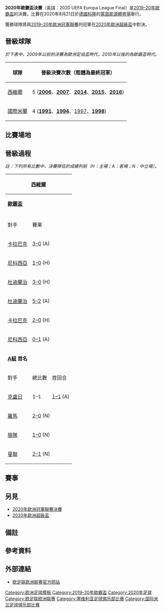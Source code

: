 {{Multiple issues|
{{Expand language|1=en|time=2020-08-19T14:40:09+00:00}}
{{Unreferenced|time=2020-08-19T14:40:09+00:00}}
}}
{{NoteTA|G1=football|G2=uefa}}
{{Infobox football match
| title              = 2020年歐霸盃決賽
| image              = [[File:FIFA_WM06_Stadion_Koeln.jpg|275px]]
| caption            = 決賽原訂於[[格但斯克|格但斯克]]的[[格但斯克能源體育場|格但斯克能源體育場]]舉行，<br/>2020年6月17日歐洲足協宣佈本屆決賽改於[[德國|德國]][[科隆|科隆]]的[[萊茵能源體育場|萊茵能源體育場]]舉行
| event              = [[2019–20年歐霸盃|2019–20年歐霸盃]]
| team1              = [[塞維利亞足球俱樂部|西維爾]]
| team1association   = {{flagicon|ESP|size=30px}}
| team1score         = 3
| team2              = [[國際米蘭足球俱樂部|國際米蘭]]
| team2association   = {{flagicon|ITA|size=30px}}
| team2score         = 2
| details            = 
| date               = 2020年8月21日
| stadium            = [[萊茵能源體育場|萊茵能源體育場]]
| city               = [[科隆|科隆]]
| man_of_the_match1a = [[盧克·德容|-{zh-hans:卢克·德容; zh-hk:盧克·迪莊; zh-tw:盧克·德容}-]]
| referee            = {{link-en|丹尼·馬基利|Danny Makkelie|-{zh-hk:丹尼·馬基利;zh-hans:丹尼·马克列;zh-cn:丹尼·马克列}-}}（[[皇家荷蘭足球協會|荷蘭]]）
| attendance         = 0{{refn|group=註|name=|受[[2019冠狀病毒病疫情|2019冠狀病毒病疫情]]影響，比賽以[[閉門比賽|閉門比賽]]形式舉行。}}
| weather            = 
| previous           = [[2019年歐霸盃決賽|2019]]
| next               = ''[[2021年歐霸盃決賽|2021]]''
}}
'''2020年歐霸盃決賽'''（英語：2020 UEFA Europa League Final）是[[2019–20年歐霸盃|2019–20年歐霸盃]]的決賽。比賽在2020年8月21日於[[德國|德國]][[科隆|科隆]]的[[萊茵能源體育場|萊茵能源體育場]]舉行。

獲勝球隊將與[[2019–20年歐洲冠軍聯賽|2019–20年歐洲冠軍聯賽]]的冠軍在[[2020年歐洲超級盃|2020年歐洲超級盃]]中對決。

== 晉級球隊 ==

''於下表中，2009年以前的決賽為歐洲足協盃時代，2010年以後的為歐霸盃時代。''

{| class="wikitable"
|-
!球隊
!晉級決賽次數（粗體為最終冠軍）
|-
|{{flagicon|ESP}} [[塞維利亞足球俱樂部|西維爾]]
|5 ('''[[2006年歐霸盃決賽|2006]]'''、'''[[2007年歐霸盃決賽|2007]]'''、'''[[2014年歐霸盃決賽|2014]]'''、'''[[2015年歐霸盃決賽|2015]]'''、'''[[2016年歐霸盃決賽|2016]]''')
|-
|{{flagicon|ITA}} [[國際米蘭足球俱樂部|國際米蘭]]
|4 ('''[[1991年歐霸盃決賽|1991]]'''、'''[[1994年歐霸盃決賽|1994]]'''、[[1997年歐霸盃決賽|1997]]、'''[[1998年歐霸盃決賽|1998]]''')
|}

== 比賽場地 ==


== 晉級過程 ==
{{Details|2019–20年歐霸盃}}
''註：下列所有比數中，決賽隊伍的成績列前（H：主場；A：客場；N：中立場）。''


{| class="wikitable" style="text-align:center"
|-
!colspan="4"|{{flagicon|ESP}} [[塞維利亞足球俱樂部|西維爾]]
!圈數
!colspan="4"|{{flagicon|ITA}} [[國際米蘭足球俱樂部|國際米蘭]]
|- style="background:#C1E0FF"
|colspan="4"|'''[[2019–20年歐霸盃|歐霸盃]]'''
|
|colspan="4"|'''[[2019–20年歐洲冠軍聯賽|歐聯]]'''
|-
|- style="background:#C1E0FF"
|對手
|colspan="3"|賽果
|分組賽 ([[2019–20年歐霸盃分組賽|EL]], [[2019–20年歐洲冠軍聯賽分組賽|CL]])
|對手
|colspan="3"|賽果
|-
|style="text-align:left"|{{flagicon|AZE}} [[卡拉巴克足球會|卡拉巴克]]
|colspan="3"|[[2019–20年歐霸盃分組賽#卡拉巴克_v_西維爾|3–0]] (A)
|style="background:#C1E0FF"|比賽日 1
|style="text-align:left"|{{flagicon|CZE}} [[布拉格斯拉維亞體育俱樂部|布拉格斯拉維亞]]
|colspan="3"|[[2019–20年歐洲冠軍聯賽分組賽#國際米蘭_v_布拉格斯拉維亞|1–1]] (H)
|-
|style="text-align:left"|{{flagicon|CYP}} [[尼科西亚希腊人竞技足球俱乐部|尼科西亞]]
|colspan="3"|[[2019–20年歐霸盃分組賽#西維爾_v_尼科西亞|1–0]] (H)
|style="background:#C1E0FF"|比賽日 2
|style="text-align:left"|{{flagicon|ESP}} [[巴塞罗那足球俱乐部|巴塞隆拿]]
|colspan="3"|[[2019–20年歐洲冠軍聯賽分組賽#巴塞隆拿_v_國際米蘭|1–2]] (A)
|-
|style="text-align:left"|{{flagicon|LUX}} [[F91迪德朗日|杜迪蘭治]]
|colspan="3"|[[2019–20年歐霸盃分組賽#西維爾_v_杜迪蘭治|3–0]] (H)
|style="background:#C1E0FF"|比賽日 3
|style="text-align:left"|{{flagicon|GER}} [[多特蒙德足球俱樂部|多蒙特]]
|colspan="3"|[[2019–20年歐洲冠軍聯賽分組賽#國際米蘭_v_多蒙特|2–0]] (H)
|-
|style="text-align:left"|{{flagicon|LUX}} [[F91迪德朗日|杜迪蘭治]]
|colspan="3"|[[2019–20年歐霸盃分組賽#杜迪蘭治_v_西維爾|5–2]] (A)
|style="background:#C1E0FF"|比賽日 4
|style="text-align:left"|{{flagicon|GER}} [[多特蒙德足球俱樂部|多蒙特]]
|colspan="3"|[[2019–20年歐洲冠軍聯賽分組賽#多蒙特_v_國際米蘭|2–3]] (A)
|-
|style="text-align:left"|{{flagicon|AZE}} [[卡拉巴克足球會|卡拉巴克]]
|colspan="3"|[[2019–20年歐霸盃分組賽#西維爾_v_卡拉巴克|2–0]] (H)
|style="background:#C1E0FF"|比賽日 5
|style="text-align:left"|{{flagicon|CZE}} [[布拉格斯拉維亞體育俱樂部|布拉格斯拉維亞]]
|colspan="3"|[[2019–20年歐洲冠軍聯賽分組賽#國際米蘭_v_布拉格斯拉維亞|3–1]] (A)
|-
|style="text-align:left"|{{flagicon|CYP}} [[尼科西亚希腊人竞技足球俱乐部|尼科西亞]]
|colspan="3"|[[2019–20年歐霸盃分組賽#尼科西亞_v_西維爾|0–1]] (A)
|style="background:#C1E0FF"|比賽日 6
|style="text-align:left"|{{flagicon|ESP}} [[巴塞罗那足球俱乐部|巴塞隆拿]]
|colspan="3"|[[2019–20年歐洲冠軍聯賽分組賽#國際米蘭_v_巴塞隆拿|1–2]] (H)
|-
|colspan="4" rowspan="2" style="vertical-align:top"|'''[[2019–20年歐霸盃分組賽#A組|A組]] 首名'''
<center>{{2019–20年歐霸盃分組賽積分榜|A組|only_pld_pts=yes|show_matches=no|showteam=SEV}}</center>
|style="background:#C1E0FF"|最終排名
|colspan="4" style="vertical-align:top"|'''[[2019–20年歐洲冠軍聯賽分組賽#F組|F組]] 第三名'''
<center>{{2019–20年歐洲冠軍聯賽分組賽積分榜|F組|only_pld_pts=yes|show_matches=no|showteam=INT}}</center>
|- style="background:#C1E0FF"
|
|colspan="4"|'''[[2019–20年歐霸盃|歐霸盃]]'''
|- style="background:#C1E0FF"
|對手
|總比數
|首回合
|次回合
|[[2019–20年歐霸盃淘汰賽|淘汰賽]]
|對手
|總比數
|首回合
|次回合
|-
|style="text-align:left"|{{flagicon|ROU}} [[CFR克卢日足球俱乐部|克盧日]]
|1–1 {{agr}}
|[[2019–20年歐霸盃淘汰賽#CFR克盧日_v_西維爾|1–1]] (A)
|[[2019–20年歐霸盃淘汰賽#西維爾_v_CFR克盧日|0–0]] (H)
|style="background:#C1E0FF"|三十二強
|style="text-align:left"|{{fbaicon|BUL}} [[拉茲格勒盧多戈雷茨足球俱樂部|盧多格德斯]]
|4–1
|[[2019–20年歐霸盃淘汰賽#盧多格德斯_v_國際米蘭|2–0]] (A)
|[[2019–20年歐霸盃淘汰賽#國際米蘭_v_盧多格德斯|2–1]] (H)
|-
|style="text-align:left"|{{flagicon|ITA}} [[羅馬體育俱樂部|羅馬]]
|colspan="3"|[[2019–20年歐霸盃淘汰賽#西維爾_v_羅馬|2–0]] (N)
|style="background:#C1E0FF"|十六強
|style="text-align:left"|{{fbaicon|ESP}} [[赫塔費足球俱樂部|基達菲]]
|colspan="3"|[[2019–20年歐霸盃淘汰賽#國際米蘭_v_基達菲|2–0]] (N)
|-
|style="text-align:left"|{{flagicon|ENG}} [[伍尔弗汉普顿流浪足球俱乐部|狼隊]]
|colspan="3"|[[2019–20年歐霸盃淘汰賽#狼隊_v_西維爾|1–0]] (N)
|style="background:#C1E0FF"|半準決賽
|style="text-align:left"|{{fbaicon|GER}} [[勒沃庫森足球俱樂部|利華古遜]]
|colspan="3"|[[2019–20年歐霸盃淘汰賽#國際米蘭_v_利華古遜|2–1]] (N)
|-
|style="text-align:left"|{{flagicon|ENG}} [[曼徹斯特聯足球俱樂部|曼聯]]
|colspan="3"|[[2019–20年歐霸盃淘汰賽#西維爾_v_曼聯|2–1]] (N)
|style="background:#C1E0FF"|準決賽
|style="text-align:left"|{{fbaicon|UKR}} [[頓內次克礦工足球俱樂部|薩克達]]
|colspan="3"|[[2019–20年歐霸盃淘汰賽#國際米蘭_v_薩克達|5–0]] (N)
|}

== 賽事 ==
<onlyinclude>{{Football box
|date       = {{Start date|2020|8|21}}
|time       = 21:00 {{small|(20:00 [[Greenwich_Mean_Time|GMT]])}}
|team1      = [[塞維利亞足球俱樂部|西維爾]] {{fbaicon|ESP}}
|score      = 3–2
|team2      = {{flagicon|ITA}} [[國際米蘭足球俱樂部|國際米蘭]]
|goals1     = 
*[[盧克·德容|-{zh-hans:卢克·德容; zh-hk:盧克·迪莊; zh-tw:盧克·德容}-]] {{goal|12||33}}
*[[羅馬路·盧卡古|-{zh-hans:卢卡库; zh-hk:盧卡古;}-]] {{goal|74|o.g.}}
|goals2     = 
*[[羅馬路·盧卡古|-{zh-hans:卢卡库; zh-hk:盧卡古;}-]] {{goal|5|p}}
*[[高甸|-{zh-hans:戈丁;zh-hk:高甸;zh-tw:戈丁;}-]] {{goal|35}}
|stadium    = [[科隆|科隆]]，[[萊茵能源體育場|萊茵能源體育場]]
|attendance = 0{{refn|group=註|name=|受[[2019冠狀病毒病疫情|2019冠狀病毒病疫情]]影響，比賽以[[閉門比賽|閉門比賽]]形式舉行。}}
|referee    = {{link-en|丹尼·馬基利|Danny Makkelie|-{zh-hk:丹尼·馬基利;zh-hans:丹尼·马克列;zh-cn:丹尼·马克列}-}}（[[皇家荷蘭足球協會|荷蘭]]）
|report     = https://www.uefa.com/uefaeuropaleague/match/2030143/
}}</onlyinclude>

== 另見 ==
* [[2020年歐洲冠軍聯賽決賽|2020年歐洲冠軍聯賽決賽]]
* [[2020年歐洲超級盃|2020年歐洲超級盃]]

== 備註 ==
{{reflist|group=註}}

== 參考資料 ==
{{reflist}}

== 外部連結 ==
*[http://www.uefa.com/uefaeuropaleague/index.html 欧足联欧洲联赛官方网站]{{WebCite|url=https://www.webcitation.org/6Cg1422hs?url=http://www.uefa.com/uefaeuropaleague/index.html |date=20121205054954 |dateformat=iso }}

{{UEFA Europa League seasons}}
[[Category:欧洲足球模板|Category:欧洲足球模板]]
[[Category:2019–20年歐霸盃|Category:2019–20年歐霸盃]]
[[Category:2020年足球|Category:2020年足球]]
[[Category:欧足联欧洲联赛|Category:欧足联欧洲联赛]]
[[Category:塞维利亚足球俱乐部比赛|Category:塞维利亚足球俱乐部比赛]]
[[Category:国际米兰足球俱乐部比赛|Category:国际米兰足球俱乐部比赛]]